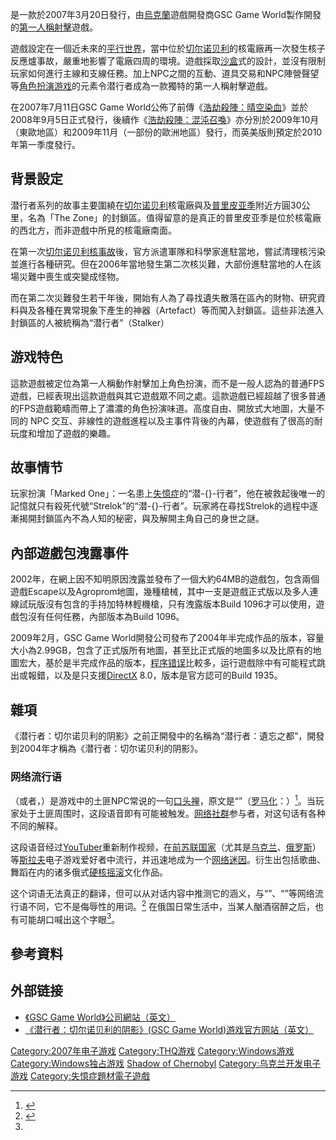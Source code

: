 {{noteTA
|G1=Games
|T=zh-cn:潜行者：切尔诺贝利的阴影;zh-tw:浩劫殺陣：車諾比之影; zh-hk:浩劫殺陣：切爾諾貝爾之影;
|1=zh-cn:潜行者;zh-tw:浩劫殺陣;
|2=zh-cn:切尔诺贝利的阴影; zh-tw:車諾比之影; zh-hk:切爾諾貝爾之影;
}}
{{Infobox VG
| title       = 浩劫殺陣：車諾比之影
| original    = 
| japanese    = 
| english     = S.T.A.L.K.E.R.: Shadow of Chernobyl
| image       = Shadow of Chernobyl cover.jpg
| caption     = 
| official    = 
| common      = 
| genre       = [[第一人称射击游戏|第一人称射击]]、[[恐怖遊戲|生存恐怖]]
| platforms   = [[Microsoft_Windows|Microsoft Windows]]
| developer   = [[GSC_Game_World|GSC Game World]]
| publisher   = {{vgrelease|CIS|[[GSC_World_Publishing|GSC World Publishing]]|WW|[[THQ|THQ]]}}
| director    = Anton Bolshakov
| producer    = Sergey Grygorovych
| designer    = Andrew Prokhorov<br>Yuriy Negrobov
| writer      = Ernest Adams
| programmer  = Oles Shishkovtsov
| composer    = Vladimir Frey<br>Prague Symphony Orchestra<br>Firelake
| artist      = 
| series      = [[浩劫殺陣系列|浩劫殺陣系列]]
| engine      = X-ray Engine 1.0<ref>{{cite web|url=http://www.stalker-game.com/en/?page=engine|title=Engine - STALKER|publisher=GSC Game World|work=Stalker game website|accessdate=2007-03-31|archive-date=2007-10-18|archive-url=https://web.archive.org/web/20071018021342/http://www.stalker-game.com/en/?page=engine|dead-url=no}}</ref>
| modes       = [[单人电子游戏|单人]]、[[多人电子游戏|多人]]
| released    = {{vgrelease|NA|2007年3月20日|AUS|2007年3月22日|EU|2007年3月23日|CIS|2007年3月27日}}
| onlinegame  = 
| shutdown    =
}}
{{vgname|潜行者：切尔诺贝利的阴影|en=S.T.A.L.K.E.R: Shadow of Chernobyl|cn=潜行者：切尔诺贝利的阴影|tw=浩劫殺陣：車諾比之影}}是一款於2007年3月20日發行，由[[烏克蘭|烏克蘭]]遊戲開發商GSC Game World製作開發的[[第一人称射击游戏|第一人稱射擊]]遊戲。

遊戲設定在一個近未來的[[平行宇宙|平行世界]]，當中位於[[切尔诺贝利|切尔诺贝利]]的核電廠再一次發生核子反應爐事故，嚴重地影響了電廠四周的環境。遊戲採取[[沙盒|沙盒]]式的設計，並沒有限制玩家如何進行主線和支線任務。加上NPC之間的互動、道具交易和NPC陣營聲望等[[電子角色扮演遊戲|角色扮演游戏]]的元素令潜行者成為一款獨特的第一人稱射擊遊戲。

在2007年7月11日GSC Game World公佈了前傳《[[浩劫殺陣：晴空染血|浩劫殺陣：晴空染血]]》並於2008年9月5日正式發行，後續作《[[浩劫殺陣：混沌召喚|浩劫殺陣：混沌召喚]]》亦分別於2009年10月（東歐地區）和2009年11月（一部份的歐洲地區）發行，而英美版則預定於2010年第一季度發行。

== 背景設定 ==
潜行者系列的故事主要圍繞在[[切尔诺贝利|切尔诺贝利]]核電廠與及[[普里皮亚季|普里皮亚季]]附近方圓30公里，名為「The Zone」的封鎖區。值得留意的是真正的普里皮亚季是位於核電廠的西北方，而非遊戲中所見的核電廠南面。

在第一次[[切尔诺贝利核事故|切尔诺贝利核事故]]後，官方派遣軍隊和科學家進駐當地，嘗試清理核污染並進行各種研究。但在2006年當地發生第二次核災難，大部份進駐當地的人在該場災難中喪生或突變成怪物。

而在第二次災難發生若干年後，開始有人為了尋找遺失散落在區內的財物、研究資料與及各種在異常現象下產生的神器（Artefact）等而闖入封鎖區。這些非法進入封鎖區的人被統稱為“潜行者”（Stalker）

== 游戏特色 ==
這款遊戲被定位為第一人稱動作射擊加上角色扮演，而不是一般人認為的普通FPS遊戲，已經表現出這款遊戲與其它遊戲眾不同之處。這款遊戲已經超越了很多普通的FPS遊戲範疇而帶上了濃濃的角色扮演味道。高度自由、開放式大地圖，大量不同的 NPC 交互、非線性的遊戲進程以及主事件背後的內幕，使遊戲有了很高的耐玩度和增加了遊戲的樂趣。

== 故事情节 ==
玩家扮演「Marked One」：一名患上[[失憶症|失憶症]]的“潜-{}-行者”，他在被救起後唯一的記憶就只有殺死代號“Strelok”的“潜-{}-行者”。玩家將在尋找Strelok的過程中逐漸揭開封鎖區內不為人知的秘密，與及解開主角自己的身世之謎。

== 內部遊戲包洩露事件 ==
2002年，在網上因不知明原因洩露並發布了一個大約64MB的遊戲包，包含兩個遊戲Escape以及Agroprom地圖，幾種槍械，其中一支是遊戲正式版以及多人連線試玩版沒有包含的手持加特林輕機槍，只有洩露版本Build 1096才可以使用，遊戲包沒有任何任務，內部版本為Build 1096。

2009年2月，GSC Game World開發公司發布了2004年半完成作品的版本，容量大小為2.99GB，包含了正式版所有地圖，甚至比正式版的地圖多以及比原有的地圖宏大，基於是半完成作品的版本，[[程序错误|程序错误]]比較多，运行遊戲除中有可能程式跳出或報錯，以及是只支援[[DirectX|DirectX]] 8.0，版本是官方認可的Build 1935。

== 雜項 ==
《潜行者：切尔诺贝利的阴影》之前正開發中的名稱為“潜行者：遺忘之都”，開發到2004年才稱為《潜行者：切尔诺贝利的阴影》。

=== 网络流行语 ===
{{main|Cheeki breeki}}
{{lang|en|Cheeki Breeki}}（或者{{lang|en|Chiki Briki}}，{{lang-ru|чики брики}}）是游戏中的土匪NPC常说的一句[[口头禅|口头禅]]，原文是“{{lang|ru|А ну, чики брики и в дамки!}}”（[[俄语罗马化|罗马化]]：{{lang|ru|A nu, cheeki breeki iv damke!}}）<ref name=":0">{{Cite web|title=Urban Dictionary: Cheeki Breeki|url=https://www.urbandictionary.com/define.php?term=Cheeki%20Breeki|accessdate=2019-06-28|work=Urban Dictionary|archive-date=2016-11-07|archive-url=https://web.archive.org/web/20161107135331/http://www.urbandictionary.com/define.php?term=Cheeki%20Breeki|dead-url=no}}</ref>。当玩家处于土匪周围时，这段语音即有可能被触发。[[互联网|网络]][[社群|社群]]参与者，对这句话有各种不同的解释。

这段语音经过[[YouTuber|YouTuber]]重新制作视频，在[[前苏联国家|前苏联国家]]（尤其是[[乌克兰|乌克兰]]、[[俄罗斯|俄罗斯]]）等[[斯拉夫|斯拉夫]]电子游戏爱好者中流行，并迅速地成为一个[[网络迷因|网络迷因]]。衍生出包括歌曲、舞蹈在内的诸多俄式[[硬核摇滚|硬核摇滚]]文化作品。

这个词语无法真正的翻译，但可以从对话内容中推测它的涵义，与“{{lang|ru|Cyka Blyat}}”、“{{lang|tr|AMK}}”等网络流行语不同，它不是侮辱性的用词。<ref>{{cite|author=Thomas Kolkmann|title=Cheeki Breeki - Bedeutung, Ursprung & Übersetzung|url=https://www.giga.de/extra/netzkultur/specials/cheeki-breeki-bedeutung-ursprung-uebersetzung/|publisher=GIGA.de|date=2017-02-02|accessdate=2019-07-01|archive-date=2019-07-01|archive-url=https://web.archive.org/web/20190701053320/https://www.giga.de/extra/netzkultur/specials/cheeki-breeki-bedeutung-ursprung-uebersetzung/|dead-url=no}}</ref> 在俄国日常生活中，当某人酗酒宿醉之后，也有可能胡口喊出这个字眼<ref name=":0" />。

== 參考資料 ==
{{reflist}}

== 外部链接 ==
* [http://www.gsc-game.com/ 《GSC Game World》公司網站（英文）] {{Wayback|url=http://www.gsc-game.com/ |date=20120313222945 }}
* [http://soc.stalker-game.com/ 《潜行者：切尔诺贝利的阴影》(GSC Game World)游戏官方网站（英文）] {{Wayback|url=http://soc.stalker-game.com/ |date=20210123120656 }}

{{潜行者系列}}
{{GSC Game World}}

{{DEFAULTSORT:Stalker, Shadow of Chernobyl}}
[[Category:2007年电子游戏|Category:2007年电子游戏]]
[[Category:THQ游戏|Category:THQ游戏]]
[[Category:Windows游戏|Category:Windows游戏]]
[[Category:Windows独占游戏|Category:Windows独占游戏]]
[[Category:潜行者系列|Shadow of Chernobyl]]
[[Category:乌克兰开发电子游戏|Category:乌克兰开发电子游戏]]
[[Category:失憶症題材電子遊戲|Category:失憶症題材電子遊戲]]